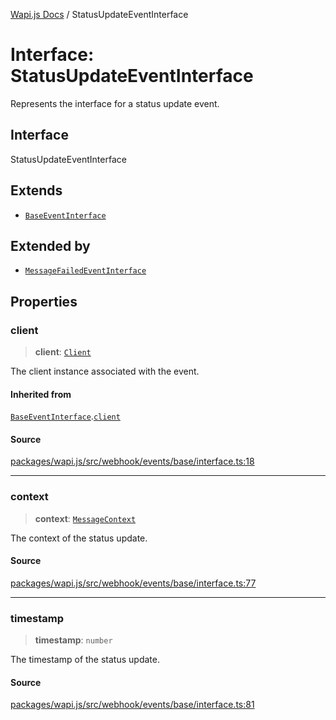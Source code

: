 [Wapi.js Docs](../README.mdx) / StatusUpdateEventInterface

# Interface: StatusUpdateEventInterface

Represents the interface for a status update event.

## Interface

StatusUpdateEventInterface

## Extends

- [`BaseEventInterface`](BaseEventInterface.mdx)

## Extended by

- [`MessageFailedEventInterface`](MessageFailedEventInterface.mdx)

## Properties

### client

> **client**: [`Client`](../classes/Client.mdx)

The client instance associated with the event.

#### Inherited from

[`BaseEventInterface`](BaseEventInterface.mdx).[`client`](BaseEventInterface.mdx#client)

#### Source

[packages/wapi.js/src/webhook/events/base/interface.ts:18](https://github.com/sarthakjdev/wapi.js/blob/161a86b914b71fc7ac25ae9ad145786137f3f4f9/packages/wapi.js/src/webhook/events/base/interface.ts#L18)

***

### context

> **context**: [`MessageContext`](../type-aliases/MessageContext.mdx)

The context of the status update.

#### Source

[packages/wapi.js/src/webhook/events/base/interface.ts:77](https://github.com/sarthakjdev/wapi.js/blob/161a86b914b71fc7ac25ae9ad145786137f3f4f9/packages/wapi.js/src/webhook/events/base/interface.ts#L77)

***

### timestamp

> **timestamp**: `number`

The timestamp of the status update.

#### Source

[packages/wapi.js/src/webhook/events/base/interface.ts:81](https://github.com/sarthakjdev/wapi.js/blob/161a86b914b71fc7ac25ae9ad145786137f3f4f9/packages/wapi.js/src/webhook/events/base/interface.ts#L81)
